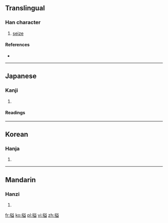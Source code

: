 ==Translingual==

===Han character===
{{Han char|rn=64|rad=手|as=10|sn=13|four=5801<sub>7</sub>|canj=手廿金廿 (QTCT)}}

# [[seize]]

====References====
* {{Han ref|kx=0447.180|dkj=12497|hdz=31936.050|uh=6424|ud=25636|bh=DD7E|bd=56702}}

----

==Japanese==

===Kanji===
{{ja-kanji|grade=|rs=手10}}

# {{defn|Japanese|sort=手10}}

====Readings====
{{ja-readings|on=[[あく]] (aku), [[せく]] (seku), [[えつ]] (etsu), [[えち]] (echi)|kun=[[とらえる]] (toraeru)}}

----

==Korean==

===Hanja===
{{ko-hanja|hangeul=액|eumhun=|rv=aek|mr=aek|y=ayk}}

# {{defn|Korean|sort=手10}}

----

==Mandarin==

===Hanzi===
{{cmn-hanzi|pin=[[è]] ([[e4]])|wg=o<sup>4</sup>}}

# {{defn|Mandarin|sort=手10}}

[[fr:搤]]
[[ko:搤]]
[[pl:搤]]
[[vi:搤]]
[[zh:搤]]
